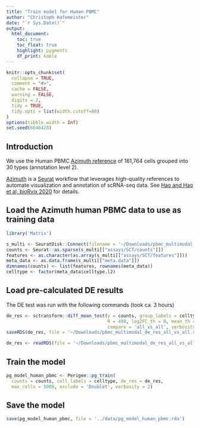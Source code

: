 ```yaml
---
title: "Train model for Human PBMC"
author: "Christoph Hafemeister"
date: "`r Sys.Date()`"
output: 
  html_document:
    toc: true
    toc_float: true
    highlight: pygments
    df_print: kable
---
```


```r
knitr::opts_chunk$set(
  collapse = TRUE,
  comment = "#>",
  cache = FALSE,
  warning = FALSE,
  digits = 2,
  tidy = TRUE,
  tidy.opts = list(width.cutoff=80)
)
options(tibble.width = Inf)
set.seed(6646428)
```

## Introduction

We use the Human PBMC [Azimuth reference](https://azimuth.hubmapconsortium.org/references/#Human%20-%20PBMC) of 161,764 cells grouped into 30 types (annotation level 2). 


[Azimuth](https://azimuth.hubmapconsortium.org/) is a [Seurat](https://satijalab.org/seurat/) workflow that leverages high-quality references to automate visualization and annotation of scRNA-seq data. See [Hao and Hao et al, bioRvix 2020](https://satijalab.org/v4preprint) for details.

## Load the Azimuth human PBMC data to use as training data

```r
library('Matrix')

s_multi <- SeuratDisk::Connect(filename = '~/Downloads/pbmc_multimodal.h5seurat')
counts <- Seurat::as.sparse(s_multi[["assays/SCT/counts"]])
features <- as.character(as.array(s_multi[["assays/SCT/features"]]))
meta_data <- as.data.frame(s_multi[["meta.data"]])
dimnames(counts) <- list(features, rownames(meta_data))
celltype <- factor(meta_data$celltype.l2)
```

## Load pre-calculated DE results

The DE test was run with the following commands (took ca. 3 hours)
```r
de_res <- sctransform::diff_mean_test(y = counts, group_labels = celltype, 
                                      R = 499, log2FC_th = 0, mean_th = 0.05,
                                      compare = 'all_vs_all', verbosity = 1)
saveRDS(de_res, file = '~/Downloads/pbmc_multimodal_de_res_all_vs_all.rds')
```

```r
de_res <- readRDS(file = '~/Downloads/pbmc_multimodal_de_res_all_vs_all.rds')
```

## Train the model

```r
pg_model_human_pbmc <- Perigee::pg_train(
  counts = counts, cell_labels = celltype, de_res = de_res,
  max_cells = 5000, exclude = 'Doublet', verbosity = 2)
```

## Save the model

```r
save(pg_model_human_pbmc, file = '../data/pg_model_human_pbmc.rda')
```
